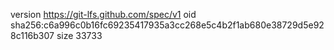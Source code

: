 version https://git-lfs.github.com/spec/v1
oid sha256:c6a996c0b16fc69235417935a3cc268e5c4b2f1ab680e38729d5e928c116b307
size 33733
